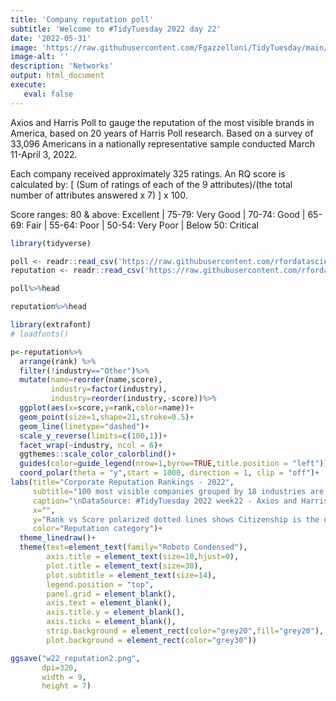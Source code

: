 ```yaml
---
title: 'Company reputation poll'
subtitle: 'Welcome to #TidyTuesday 2022 day 22'
date: '2022-05-31'
image: 'https://raw.githubusercontent.com/Fgazzelloni/TidyTuesday/main/data/2022/w22_reputation/w22_reputation.png'
image-alt: ''
description: 'Networks'
output: html_document
execute: 
   eval: false
---
```



Axios and Harris Poll to gauge the reputation of the most visible brands in America, based on 20 years of Harris Poll research. 
Based on a survey of 33,096 Americans in a nationally representative sample conducted March 11-April 3, 2022. 

Each company received approximately 325 ratings. An RQ score is calculated by: [ (Sum of ratings of each of the 9 attributes)/(the total number of attributes answered x 7) ] x 100.

Score ranges: 80 & above: Excellent | 75-79: Very Good | 70-74: Good | 65-69: Fair | 55-64: Poor | 50-54: Very Poor | Below 50: Critical
```r
library(tidyverse)
```

```r
poll <- readr::read_csv('https://raw.githubusercontent.com/rfordatascience/tidytuesday/master/data/2022/2022-05-31/poll.csv')
reputation <- readr::read_csv('https://raw.githubusercontent.com/rfordatascience/tidytuesday/master/data/2022/2022-05-31/reputation.csv')
```
```r
poll%>%head
```
```r
reputation%>%head
```
```r
library(extrafont)
# loadfonts()
```

```r
p<-reputation%>%
  arrange(rank) %>%
  filter(!industry=="Other")%>%
  mutate(name=reorder(name,score),
         industry=factor(industry),
         industry=reorder(industry,-score))%>%
  ggplot(aes(x=score,y=rank,color=name))+
  geom_point(size=1,shape=21,stroke=0.5)+
  geom_line(linetype="dashed")+
  scale_y_reverse(limits=c(100,1))+
  facet_wrap(~industry, ncol = 6)+
  ggthemes::scale_color_colorblind()+
  guides(color=guide_legend(nrow=1,byrow=TRUE,title.position = "left"))+
  coord_polar(theta = "y",start = 1000, direction = 1, clip = "off")+
labs(title="Corporate Reputation Rankings - 2022",
     subtitle="100 most visible companies grouped by 18 industries are scored in 7 categories",
     caption="\nDataSource: #TidyTuesday 2022 week22 - Axios and Harris Poll\nDataViz: Federica Gazzelloni (@fgazzelloni)",
     x="",
     y="Rank vs Score polarized dotted lines shows Citizenship is the dominant reputation category for all industries, followed by Ethics and Trust,\nCulture, P&S(Product and Service), Growth, and Vision, in this order for most of the industries.\nIndustries are ordered by the highest score received by each reputation category.\nRetail shows a full score trend contrasting Insurance with just one rank/score for each category.",
     color="Reputation category")+
  theme_linedraw()+
  theme(text=element_text(family="Roboto Condensed"),
        axis.title = element_text(size=10,hjust=0),
        plot.title = element_text(size=30),
        plot.subtitle = element_text(size=14),
        legend.position = "top",
        panel.grid = element_blank(),
        axis.text = element_blank(),
        axis.title.y = element_blank(),
        axis.ticks = element_blank(),
        strip.background = element_rect(color="grey20",fill="grey20"),
        plot.background = element_rect(color="grey30"))
```




```r
ggsave("w22_reputation2.png",
       dpi=320,
       width = 9,
       height = 7)
```

